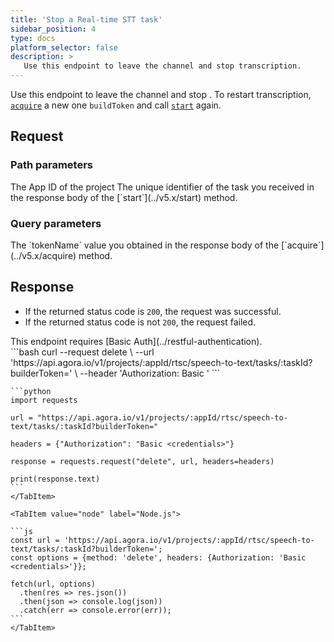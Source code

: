 ```yaml
---
title: 'Stop a Real-time STT task'
sidebar_position: 4
type: docs
platform_selector: false
description: >
   Use this endpoint to leave the channel and stop transcription.
---
```



<RestAPILayout>
  <LeftColumn
    title={frontMatter.title}
    method="DELETE"
    endpoint="https://api.agora.io/v1/projects/{appId}/rtsc/speech-to-text/tasks/{taskId}"
  >

Use this endpoint to leave the channel and stop <Vpd k="NAME" />. To restart transcription, [`acquire`](../v5.x/acquire) a new one `buildToken` and call [`start`](../v5.x/start) again.

## Request

### Path parameters

<PathParameter name="appId" type="string" required={true}>
The App ID of the project
</PathParameter>
<PathParameter name="taskId" type="string" required={true}>
The unique identifier of the <Vpd k="NAME" /> task you received in the response body of the [`start`](../v5.x/start) method.
</PathParameter>

### Query parameters

<PathParameter name="builderToken" type="string" required={true}>
The `tokenName` value you obtained in the response body of the [`acquire`](../v5.x/acquire) method.
</PathParameter>

## Response

- If the returned status code is `200`, the request was successful. 
- If the returned status code is not `200`, the request failed.  

</LeftColumn>

<RightColumn>

<Section title="Authorization">
This endpoint requires [Basic Auth](../restful-authentication).
</Section>

<Section title="Request example">

  <Tabs groupId="code-examples">
    <TabItem value="curl" label="curl" default>
      ```bash
      curl --request delete \
      --url 'https://api.agora.io/v1/projects/:appId/rtsc/speech-to-text/tasks/:taskId?builderToken=' \
      --header 'Authorization: Basic <credentials>'
      ```
    </TabItem>
    <TabItem value="python" label="Python">

    ```python
    import requests

    url = "https://api.agora.io/v1/projects/:appId/rtsc/speech-to-text/tasks/:taskId?builderToken="

    headers = {"Authorization": "Basic <credentials>"}

    response = requests.request("delete", url, headers=headers)

    print(response.text)
    ```
    </TabItem>

    <TabItem value="node" label="Node.js">

    ```js
    const url = 'https://api.agora.io/v1/projects/:appId/rtsc/speech-to-text/tasks/:taskId?builderToken=';
    const options = {method: 'delete', headers: {Authorization: 'Basic <credentials>'}};

    fetch(url, options)
      .then(res => res.json())
      .then(json => console.log(json))
      .catch(err => console.error(err));
    ```
    </TabItem>
  </Tabs>

</Section>

</RightColumn>
</RestAPILayout>